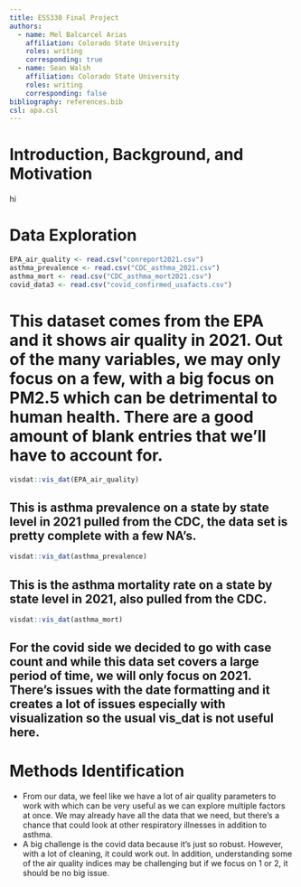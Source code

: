 ```yaml
---
title: ESS330 Final Project
authors:
  - name: Mel Balcarcel Arias
    affiliation: Colorado State University
    roles: writing
    corresponding: true
  - name: Sean Walsh
    affiliation: Colorado State University
    roles: writing
    corresponding: false
bibliography: references.bib
csl: apa.csl
---
```


# Introduction, Background, and Motivation
hi



# Data Exploration 
```r
EPA_air_quality <- read.csv("conreport2021.csv")
asthma_prevalence <- read.csv("CDC_asthma_2021.csv")
asthma_mort <- read.csv("CDC_asthma_mort2021.csv")
covid_data3 <- read.csv("covid_confirmed_usafacts.csv")
```

# This dataset comes from the EPA and it shows air quality in 2021. Out of the many variables, we may only focus on a few, with a big focus on PM2.5 which can be detrimental to human health. There are a good amount of blank entries that we'll have to account for. 
```r
visdat::vis_dat(EPA_air_quality)
```
## This is asthma prevalence on a state by state level in 2021 pulled from the CDC, the data set is pretty complete with a few NA's. 
```r
visdat::vis_dat(asthma_prevalence)
```
## This is the asthma mortality rate on a state by state level in 2021, also pulled from the CDC. 
```r
visdat::vis_dat(asthma_mort)
```
## For the covid side we decided to go with case count and while this data set covers a large period of time, we will only focus on 2021. There's issues with the date formatting and it creates a lot of issues especially with visualization so the usual vis_dat is not useful here.


# Methods Identification
* From our data, we feel like we have a lot of air quality parameters to work with which can be very useful as we can explore multiple factors at once. We may already have all the data that we need, but there's a chance that could look at other respiratory illnesses in addition to asthma. 
* A big challenge is the covid data because it's just so robust. However, with a lot of cleaning, it could work out. In addition, understanding some of the air quality indices may be challenging but if we focus on 1 or 2, it should be no big issue. 







